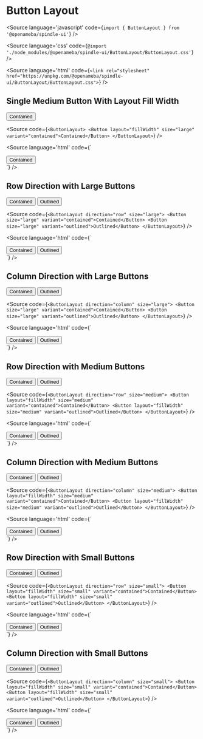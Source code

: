 
# Button Layout

<Meta title="ButtonLayout" component={ButtonLayout} />

<Source
  language='javascript'
  code={`import { ButtonLayout } from '@openameba/spindle-ui'`}
/>

<Source
  language='css'
  code={`@import './node_modules/@openameba/spindle-ui/ButtonLayout/ButtonLayout.css'`}
/>

<Source
  language='html'
  code={`<link rel="stylesheet" href="https://unpkg.com/@openameba/spindle-ui/ButtonLayout/ButtonLayout.css">`}
/>

## Single Medium Button With Layout Fill Width

<Preview withSource="open">
  <Story name="Single Medium Button With Layout Fill Width">
    <ButtonLayout>
      <Button layout="fillWidth" size="medium" variant="contained">Contained</Button>
    </ButtonLayout>
  </Story>
</Preview>

<Source
  code={`
<ButtonLayout>
  <Button layout="fillWidth" size="large" variant="contained">Contained</Button>
</ButtonLayout>
  `}
/>

<Source
  language='html'
  code={`
<div class="spui-ButtonLayout">
  <button class="spui-Button spui-Button--fillWidth spui-Button--large spui-Button--contained">Contained</button>
</div>
  `}
/>

## Row Direction with Large Buttons

<Preview withSource="open">
  <Story name="Row Direction with Large Buttons">
    <ButtonLayout direction="row" size="large">
      <Button size="large" variant="contained">Contained</Button>
      <Button size="large" variant="outlined">Outlined</Button>
    </ButtonLayout>
  </Story>
</Preview>

<Source
  code={`
<ButtonLayout direction="row" size="large">
  <Button size="large" variant="contained">Contained</Button>
  <Button size="large" variant="outlined">Outlined</Button>
</ButtonLayout>
  `}
/>

<Source
  language='html'
  code={`
<div class="spui-ButtonLayout spui-ButtonLayout--row spui-ButtonLayout--large">
  <button class="spui-Button spui-Button--large spui-Button--contained">Contained</button>
  <button class="spui-Button spui-Button--large spui-Button--outlined">Outlined</button>
</div>
  `}
/>

## Column Direction with Large Buttons

<Preview withSource="open">
  <Story name="Column Direction with Large Buttons">
    <ButtonLayout direction="column" size="large">
      <Button variant="contained">Contained</Button>
      <Button variant="outlined">Outlined</Button>
    </ButtonLayout>
  </Story>
</Preview>

<Source
  code={`
<ButtonLayout direction="column" size="large">
  <Button size="large" variant="contained">Contained</Button>
  <Button size="large" variant="outlined">Outlined</Button>
</ButtonLayout>
  `}
/>

<Source
  language='html'
  code={`
<div class="spui-ButtonLayout spui-ButtonLayout--column spui-ButtonLayout--large">
  <button class="spui-Button spui-Button--large spui-Button--contained">Contained</button>
  <button class="spui-Button spui-Button--large spui-Button--outlined">Outlined</button>
</div>
  `}
/>

## Row Direction with Medium Buttons

<Preview withSource="open">
  <Story name="Row Direction with Medium Buttons">
    <ButtonLayout direction="row" size="medium">
      <Button layout="fillWidth" size="medium" variant="contained">Contained</Button>
      <Button layout="fillWidth" size="medium" variant="outlined">Outlined</Button>
    </ButtonLayout>
  </Story>
</Preview>

<Source
  code={`
<ButtonLayout direction="row" size="medium">
  <Button layout="fillWidth" size="medium" variant="contained">Contained</Button>
  <Button layout="fillWidth" size="medium" variant="outlined">Outlined</Button>
</ButtonLayout>
  `}
/>

<Source
  language='html'
  code={`
<div class="spui-ButtonLayout spui-ButtonLayout--row spui-ButtonLayout--medium">
  <button class="spui-Button spui-Button--fillWidth spui-Button--medium spui-Button--contained">Contained</button>
  <button class="spui-Button spui-Button--fillWidth spui-Button--medium spui-Button--outlined">Outlined</button>
</div>
  `}
/>

## Column Direction with Medium Buttons

<Preview withSource="open">
  <Story name="Column Direction with Medium Buttons">
    <ButtonLayout direction="column" size="medium">
      <Button layout="fillWidth" size="medium" variant="contained">Contained</Button>
      <Button layout="fillWidth" size="medium" variant="outlined">Outlined</Button>
    </ButtonLayout>
  </Story>
</Preview>

<Source
  code={`
<ButtonLayout direction="column" size="medium">
  <Button layout="fillWidth" size="medium" variant="contained">Contained</Button>
  <Button layout="fillWidth" size="medium" variant="outlined">Outlined</Button>
</ButtonLayout>
  `}
/>

<Source
  language='html'
  code={`
<div class="spui-ButtonLayout spui-ButtonLayout--column spui-ButtonLayout--medium">
  <button class="spui-Button spui-Button--fillWidth spui-Button--medium spui-Button--contained">Contained</button>
  <button class="spui-Button spui-Button--fillWidth spui-Button--medium spui-Button--outlined">Outlined</button>
</div>
  `}
/>

## Row Direction with Small Buttons

<Preview withSource="open">
  <Story name="Row Direction with Small Buttons">
    <ButtonLayout direction="row" size="small">
      <Button layout="fillWidth" size="small" variant="contained">Contained</Button>
      <Button layout="fillWidth" size="small" variant="outlined">Outlined</Button>
    </ButtonLayout>
  </Story>
</Preview>

<Source
  code={`
<ButtonLayout direction="row" size="small">
  <Button layout="fillWidth" size="small" variant="contained">Contained</Button>
  <Button layout="fillWidth" size="small" variant="outlined">Outlined</Button>
</ButtonLayout>
  `}
/>

<Source
  language='html'
  code={`
<div class="spui-ButtonLayout spui-ButtonLayout--row spui-ButtonLayout--small">
  <button class="spui-Button spui-Button--fillWidth spui-Button--small spui-Button--contained">Contained</button>
  <button class="spui-Button spui-Button--fillWidth spui-Button--small spui-Button--outlined">Outlined</button>
</div>
  `}
/>

## Column Direction with Small Buttons

<Preview withSource="open">
  <Story name="Column Direction with Small Buttons">
    <ButtonLayout direction="column" size="small">
      <Button layout="fillWidth" size="small" variant="contained">Contained</Button>
      <Button layout="fillWidth" size="small" variant="outlined">Outlined</Button>
    </ButtonLayout>
  </Story>
</Preview>

<Source
  code={`
<ButtonLayout direction="column" size="small">
  <Button layout="fillWidth" size="small" variant="contained">Contained</Button>
  <Button layout="fillWidth" size="small" variant="outlined">Outlined</Button>
</ButtonLayout>
  `}
/>

<Source
  language='html'
  code={`
<div class="spui-ButtonLayout spui-ButtonLayout--column spui-ButtonLayout--small">
  <button class="spui-Button spui-Button--fillWidth spui-Button--small spui-Button--contained">Contained</button>
  <button class="spui-Button spui-Button--fillWidth spui-Button--small spui-Button--outlined">Outlined</button>
</div>
  `}
/>

